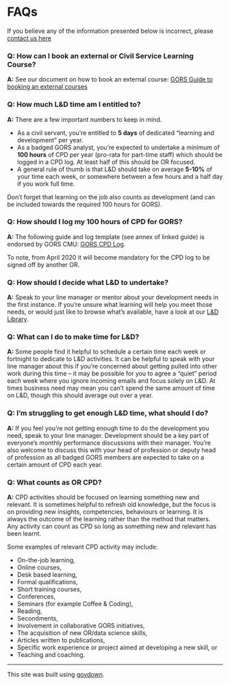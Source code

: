 # FAQs

If you believe any of the information presented below is incorrect, please [contact us here](mailto:40885423.beisgov.onmicrosoft.com@emea.teams.ms)

### Q: How can I book an external or Civil Service Learning Course?
**A:** See our document on how to book an external course: [GORS Guide to booking an external courses](https://github.com/GORSlearningdevelopmentpages/GORSlearningdevelopmentpages.github.io/raw/master/docs/files/GORS%20Guide%20to%20booking%20an%20external%20course%20v2.0.pptx)

### Q: How much L&D time am I entitled to?
**A:** There are a few important numbers to keep in mind.

* As a civil servant, you're entitled to **5 days** of dedicated "learning and development" per year.
* As a badged GORS analyst, you're expected to undertake a minimum of **100 hours** of CPD per year (pro-rata for part-time staff) which should be logged in a CPD log. At least half of this should be OR focused.
* A general rule of thumb is that L&D should take on average **5-10%** of your time each week, or somewhere between a few hours and a half day if you work full time.

Don't forget that learning on the job also counts as development (and can be included towards the required 100 hours for GORS).

### Q: How should I log my 100 hours of CPD for GORS?
**A:** The following guide and log template (see annex of linked guide) is endorsed by GORS CMU: [GORS CPD Log](http://www.operational-research.gov.uk/members/library/download/846/){target="_blank"}.
 
To note, from April 2020 it will become mandatory for the CPD log to be signed off by another OR.

### Q: How should I decide what L&D to undertake?
**A:** Speak to your line manager or mentor about your development needs in the first instance. If you're unsure what learning will help you meet those needs, or would just like to browse what's available, have a look at our [L&D Library](library.html).

### Q: What can I do to make time for L&D?
**A:** Some people find it helpful to schedule a certain time each week or fortnight to dedicate to L&D activities. It can be helpful to speak with your line manager about this if you're concerned about getting pulled into other work during this time -- it may be possible for you to agree a "quiet" period each week where you ignore incoming emails and focus solely on L&D. At times business need may mean you can't spend the same amount of time on L&D, though this should average out over a year.

### Q: I'm struggling to get enough L&D time, what should I do?
**A:** If you feel you're not getting enough time to do the development you need, speak to your line manager. Development should be a key part of everyone's monthly performance discussions with their manager. You're also welcome to discuss this with your head of profession or deputy head of profession as all badged GORS members are expected to take on a certain amount of CPD each year.

### Q: What counts as OR CPD?
**A:** CPD activities should be focused on learning something new and relevant. It is sometimes helpful to refresh old knowledge, but the focus is on providing new insights, competencies, behaviours or learning. It is always the outcome of the learning rather than the method that matters. Any activity can count as CPD so long as something new and relevant has been learnt.

Some examples of relevant CPD activity may include:

* On-the-job learning,
* Online courses,
* Desk based learning,
* Formal qualifications,
* Short training courses,
* Conferences,
* Seminars (for example Coffee & Coding),
* Reading,
* Secondments,
* Involvement in collaborative GORS initiatives,
* The acquisition of new OR/data science skills,
* Articles written to publications,
* Specific work experience or project aimed at developing a new skill, or
* Teaching and coaching.

---

::: {.small-para}
This site was built using [govdown](https://ukgovdatascience.github.io/govdown/){target="_blank"}.
:::
